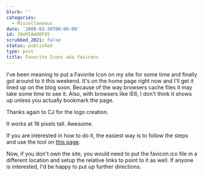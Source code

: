 ```yaml
---
blurb: ''
categories:
  - Miscellaneous
date: '2008-03-30T00:00:00'
id: 20eMIAmOOF95
scrubbed_2021: false
status: published
type: post
title: Favorite Icons aka favicons
---
```


I've been meaning to put a Favorite Icon on my site for some time and finally got around to it this weekend. It's on the home page right now and I'll get it lined up on the blog soon. Because of the way browsers cache files it may take some time to see it. Also, with browsers like IE6, I don't think it shows up unless you actually bookmark the page. 

Thanks again to CJ for the logo creation. 

It works at 16 pixels tall. Awesome. 

If you are interested in how to do it, the easiest way is to follow the steps and use the tool on [this page](http://tools.dynamicdrive.com/favicon/). 

Now, if you don't own the site, you would need to put the favicon.ico file in a different location and setup the relative links to point to it as well. If anyone is interested, I'd be happy to put up further directions.
